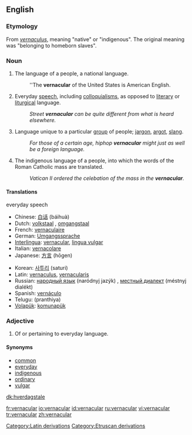 ==English==

===Etymology===
From {{L.}} ''[[vernaculus]]'', meaning "native" or "indigenous". The original meaning was "belonging to homeborn slaves".

===Noun===
{{en-noun|-}}

# The language of a people, a national language.
#:''The '''vernacular''' of the United States is American English.
# Everyday [[speech]], including [[colloquialism]]s, as opposed to [[literary]] or [[liturgical]] language.
#:''Street '''vernacular''' can be quite different from what is heard elsewhere.''
# Language unique to a particular [[group]] of people; [[jargon]], [[argot]], [[slang]].
#:''For those of a certain age, hiphop '''vernacular''' might just as well be a foreign language.''
# {{Christianity}} The indigenous language of a people, into which the words of the Roman Catholic mass are translated.
#:''Vatican II ordered the celebation of the mass in the '''vernacular'''.''

====Translations====
;everyday speech
{{top}}
*Chinese: [[白话]] (báihuà)
*Dutch: [[volkstaal]] {{f}}, [[omgangstaal]] {{f}}
*French: [[vernaculaire]] {{m}}
*German: [[Umgangssprache]] {{f}}
*[[Interlingua]]: [[#Interlingua|vernacular]], [[lingua vulgar]]
*Italian: [[vernacolare]] {{m}}
*Japanese: [[方言]] (hōgen)
{{mid}}
*Korean: [[사투리]] (saturi)
*Latin: [[vernaculus]], [[vernacularis]]
*Russian: [[народный язык]] (naródnyj jazýk) {{m}}, [[местный диалект]] (méstnyj dialékt) {{m}}
*Spanish: [[vernáculo]] {{m}}
*Telugu: (pranthiya)
*[[Volapük]]: [[komunapük]]
{{bottom}}

===Adjective===
{{en-adj|-}}

# Of or pertaining to everyday language.

====Synonyms====
*[[common]]
*[[everyday]]
*[[indigenous]]
*[[ordinary]]
*[[vulgar]]

[[Category:Latin derivations]]
[[Category:Etruscan derivations]]

[[dk:hverdagstale]]

[[fr:vernacular]]
[[io:vernacular]]
[[id:vernacular]]
[[ru:vernacular]]
[[vi:vernacular]]
[[tr:vernacular]]
[[zh:vernacular]]